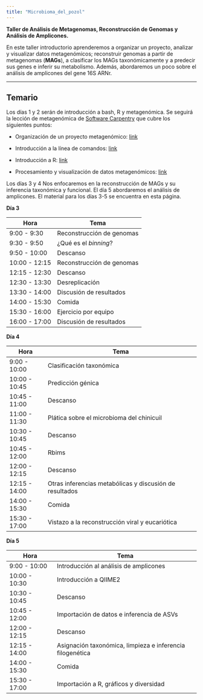 ```yaml
---
title: "Microbioma_del_pozol"
---
```


**Taller de Análisis de Metagenomas, Reconstrucción de Genomas y Análisis de Amplicones.**

En este taller introductorio aprenderemos a organizar un proyecto, analizar y visualizar datos metagenómicos; reconstruir genomas a partir de metagenomas (**MAGs**), a clasificar los MAGs taxonómicamente y a predecir sus genes e inferir su metabolismo. Además, abordaremos un poco sobre el análisis de amplicones del gene 16S ARNr.

------------------------------------------------------------------------

## Temario

Los días 1 y 2 serán de introducción a bash, R y metagenómica. Se seguirá la lección de metagenómica de [Software Carpentry](https://carpentries-lab.github.io/metagenomics-workshop/) que cubre los siguientes puntos:

-   Organización de un proyecto metagenómico: [link](https://carpentries-incubator.github.io/organization-metagenomics/)

-   Introducción a la línea de comandos: [link](https://carpentries-incubator.github.io/shell-metagenomics/)

-   Introducción a R: [link](https://carpentries-incubator.github.io/introduction-to-R-for-metagenomics/)

-   Procesamiento y visualización de datos metagenómicos: [link](https://carpentries-incubator.github.io/metagenomics/)

Los días 3 y 4 Nos enfocaremos en la reconstrucción de MAGs y su inferencia taxonómica y funcional. El día 5 abordaremos el análisis de amplicones. El material para los días 3-5 se encuentra en esta página.

**Día 3**

| Hora          | Tema                      |
|---------------|---------------------------|
| 9:00 - 9:30   | Reconstrucción de genomas |
| 9:30 - 9:50   | ¿Qué es el *binning*?     |
| 9:50 - 10:00  | Descanso                  |
| 10:00 - 12:15 | Reconstrucción de genomas |
| 12:15 - 12:30 | Descanso                  |
| 12:30 - 13:30 | Desreplicación            |
| 13:30 - 14:00 | Discusión de resultados   |
| 14:00 - 15:30 | Comida                    |
| 15:30 - 16:00 | Ejercicio por equipo      |
| 16:00 - 17:00 | Discusión de resultados   |

**Día 4**

| Hora          | Tema                                                    |
|---------------|---------------------------------------------------------|
| 9:00 - 10:00  | Clasificación taxonómica                                |
| 10:00 - 10:45 | Predicción génica                                       |
| 10:45 - 11:00 | Descanso                                                |
| 11:00 - 11:30 | Plática sobre el microbioma del chinicuil               |
| 10:30 - 10:45 | Descanso                                                |
| 10:45 - 12:00 | Rbims                                                   |
| 12:00 - 12:15 | Descanso                                                |
| 12:15 - 14:00 | Otras inferencias metabólicas y discusión de resultados |
| 14:00 - 15:30 | Comida                                                  |
| 15:30 - 17:00 | Vistazo a la reconstrucción viral y eucariótica         |

**Día 5**

| Hora          | Tema                                                      |
|------------------|------------------------------------------------------|
| 9:00 - 10:00  | Introducción al análisis de amplicones                    |
| 10:00 - 10:30 | Introducción a QIIME2                                     |
| 10:30 - 10:45 | Descanso                                                  |
| 10:45 - 12:00 | Importación de datos e inferencia de ASVs                 |
| 12:00 - 12:15 | Descanso                                                  |
| 12:15 - 14:00 | Asignación taxonómica, limpieza e inferencia filogenética |
| 14:00 - 15:30 | Comida                                                    |
| 15:30 - 17:00 | Importación a R, gráficos y diversidad                    |

